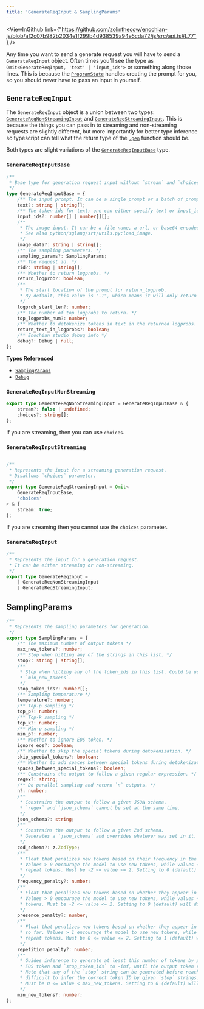 ```yaml
---
title: 'GenerateReqInput & SamplingParams'
---
```



<ViewInGithub link={"https://github.com/zolinthecow/enochian-js/blob/af2c07b982b2034e1f299b4d938539a94e5cda72/js/src/api.ts#L77"} />

Any time you want to send a generate request you will have to send a `GenerateReqInput` object.
Often times you'll see the type as `Omit<GenerateReqInput, 'text' | 'input_ids'>` or something
along those lines. This is because the [`ProgramState`](/api-reference/program-state) handles
creating the prompt for you, so you should never have to pass an input in yourself.

## `GenerateReqInput`

The `GenerateReqInput` object is a union between two types:
[`GenerateReqNonStreamingInput`](/api-reference/request-types#GenerateReqNonStreamingInput)
and [`GenerateReqStreamingInput`](/api-reference/request-types#GenerateReqNonStreamingInput).
This is because the things you can pass in to streaming and non-streaming requests are
slightly different, but more importantly for better type inference so typescript can tell
what the return type of the [`.gen`](/api-reference/program-state#gen) function should be.

Both types are slight variations of the [`GenerateReqInputBase`](/api-reference/request-types#GenerateReqInputBase) type.

### `GenerateReqInputBase`

```typescript
/**
 * Base type for generation request input without `stream` and `choices`.
 */
type GenerateReqInputBase = {
    /** The input prompt. It can be a single prompt or a batch of prompts. */
    text?: string | string[];
    /** The token ids for text; one can either specify text or input_ids. */
    input_ids?: number[] | number[][];
    /**
     * The image input. It can be a file name, a url, or base64 encoded string.
     * See also python/sglang/srt/utils.py:load_image.
     */
    image_data?: string | string[];
    /** The sampling parameters. */
    sampling_params?: SamplingParams;
    /** The request id. */
    rid?: string | string[];
    /** Whether to return logprobs. */
    return_logprob?: boolean;
    /**
     * The start location of the prompt for return_logprob.
     * By default, this value is "-1", which means it will only return logprobs for output tokens.
     */
    logprob_start_len?: number;
    /** The number of top logprobs to return. */
    top_logprobs_num?: number;
    /** Whether to detokenize tokens in text in the returned logprobs. */
    return_text_in_logprobs?: boolean;
    /** Enochian studio debug info */
    debug?: Debug | null;
};
```

**Types Referenced**
- [`SampingParams`](/api-reference/request-types#SamplingParams)
- [`Debug`](https://github.com/zolinthecow/enochian-js/blob/af2c07b982b2034e1f299b4d938539a94e5cda72/js/src/api.ts#L3)

### `GenerateReqInputNonStreaming`

```typescript
export type GenerateReqNonStreamingInput = GenerateReqInputBase & {
    stream?: false | undefined;
    choices?: string[];
};
```

If you are streaming, then you can use `choices`.

### `GenerateReqInputStreaming`

```typescript

/**
 * Represents the input for a streaming generation request.
 * Disallows `choices` parameter.
 */
export type GenerateReqStreamingInput = Omit<
    GenerateReqInputBase,
    'choices'
> & {
    stream: true;
};
```

If you are streaming then you cannot use the `choices` parameter.

### `GenerateReqInput`

```typescript
/**
 * Represents the input for a generation request.
 * It can be either streaming or non-streaming.
 */
export type GenerateReqInput =
    | GenerateReqNonStreamingInput
    | GenerateReqStreamingInput;
```

## SamplingParams

```typescript
/**
 * Represents the sampling parameters for generation.
 */
export type SamplingParams = {
    /** The maximum number of output tokens */
    max_new_tokens?: number;
    /** Stop when hitting any of the strings in this list. */
    stop?: string | string[];
    /**
     * Stop when hitting any of the token_ids in this list. Could be useful when mixed with
     * `min_new_tokens`.
     */
    stop_token_ids?: number[];
    /** Sampling temperature */
    temperature?: number;
    /** Top-p sampling */
    top_p?: number;
    /** Top-k sampling */
    top_k?: number;
    /** Min-p sampling */
    min_p?: number;
    /** Whether to ignore EOS token. */
    ignore_eos?: boolean;
    /** Whether to skip the special tokens during detokenization. */
    skip_special_tokens?: boolean;
    /** Whether to add spaces between special tokens during detokenization. */
    spaces_between_special_tokens?: boolean;
    /** Constrains the output to follow a given regular expression. */
    regex?: string;
    /** Do parallel sampling and return `n` outputs. */
    n?: number;
    /**
     * Constrains the output to follow a given JSON schema.
     * `regex` and `json_schema` cannot be set at the same time.
     */
    json_schema?: string;
    /**
     * Constrains the output to follow a given Zod schema.
     * Generates a `json_schema` and overrides whatever was set in it.
     */
    zod_schema?: z.ZodType;
    /**
     * Float that penalizes new tokens based on their frequency in the generated text so far.
     * Values > 0 encourage the model to use new tokens, while values < 0 encourage the model to
     * repeat tokens. Must be -2 <= value <= 2. Setting to 0 (default) will disable this penalty.
     */
    frequency_penalty?: number;
    /**
     * Float that penalizes new tokens based on whether they appear in the generated text so far.
     * Values > 0 encourage the model to use new tokens, while values < 0 encourage the model to repeat
     * tokens. Must be -2 <= value <= 2. Setting to 0 (default) will disable this penalty.
     */
    presence_penalty?: number;
    /**
     * Float that penalizes new tokens based on whether they appear in the prompt and the generated text
     * so far. Values > 1 encourage the model to use new tokens, while values < 1 encourage the model to
     * repeat tokens. Must be 0 <= value <= 2. Setting to 1 (default) will disable this penalty.
     */
    repetition_penalty?: number;
    /**
     * Guides inference to generate at least this number of tokens by penalizing logits of tokenizer's
     * EOS token and `stop_token_ids` to -inf, until the output token reaches given length.
     * Note that any of the `stop` string can be generated before reaching `min_new_tokens`, as it is
     * difficult to infer the correct token ID by given `stop` strings.
     * Must be 0 <= value < max_new_tokens. Setting to 0 (default) will disable this penalty.
     */
    min_new_tokens?: number;
};
```
